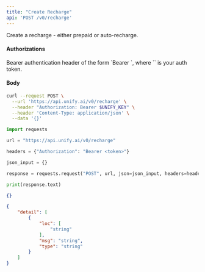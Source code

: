```yaml
---
title: "Create Recharge"
api: 'POST /v0/recharge'
---
```

Create a recharge - either prepaid or auto-recharge.

#### Authorizations

<ParamField header="Authorization" type="string" required="true">
  Bearer authentication header of the form `Bearer <token>`, where `<token>` is your auth token.
</ParamField>

#### Body

<ParamField body="user_id" type="string" required="true">

</ParamField>

<ParamField body="quantity" type="integer" required="true">

</ParamField>

<ParamField body="amount_usd" type="number | string" required="true">

</ParamField>

<ParamField body="type" type="string" required="true">

</ParamField>

<ParamField body="transaction_id" type="string | null" >

</ParamField>

<RequestExample>

```bash cURL
curl --request POST \
  --url 'https://api.unify.ai/v0/recharge' \
  --header "Authorization: Bearer $UNIFY_KEY" \
  --header 'Content-Type: application/json' \
  --data '{}'
```

```python Python
import requests

url = "https://api.unify.ai/v0/recharge"

headers = {"Authorization": "Bearer <token>"}

json_input = {}

response = requests.request("POST", url, json=json_input, headers=headers)

print(response.text)
```

</RequestExample>
<ResponseExample>

```json 200
{}
```

```json 422
{
    "detail": [
        {
            "loc": [
                "string"
            ],
            "msg": "string",
            "type": "string"
        }
    ]
}
```

</ResponseExample>
